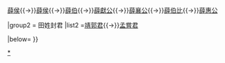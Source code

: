 {{Navbox
|name=薛國君主
|title=[[薛國]]君主
|state=expandCaption

|group1 = 任姓君主
|list1=[[薛侯戚]]{{→}}[[薛侯 (西周)|薛侯]]{{→}}[[薛侯 (春秋)|薛侯]]{{→}}[[薛伯]]{{→}}[[薛獻公]]{{→}}[[薛襄公]]{{→}}[[薛伯比]]{{→}}[[薛惠公]]

|group2 = 田姓封君
|list2 =[[靖郭君]]{{→}}[[孟嘗君]]

|below={{周朝諸侯國君主}}
}}<noinclude>
[[Category:先秦君主導航模板|{{PAGENAME}}]]
[[Category:薛國君主|*]]
</noinclude>